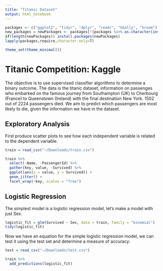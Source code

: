 ```yaml
---
title: "Titanic Dataset"
output: html_notebook
---
```



```r
packages <- c("ggplot2", "tidyr", "dplyr", "readr", "GGally", "broom")
new_packages = newPackages <- packages[!(packages %in% as.character(installed.packages()[,"Package"]))]
if(length(newPackages)) install.packages(newPackages)
lapply(packages,require,character.only=T)

theme_set(theme_minimal())
```

# Titanic Competition: Kaggle

The objective is to use supervised classifier algorithms to determine a binary outcome. The data is the titanic dataset, information on passenges who embarked on the famous journey from Southampton (UK) to Cherbourg (France) to Queenstown (Ireland) with the final destination New York. 1502 out of 2224 passengers died. We aim to predict which passengers are most likely to die, given the information we have in the dataset.

## Exploratory Analysis

First produce scatter plots to see how each independent variable is related to the dependent variable.

```r
train = read_csv("~/Downloads/train.csv")

train %>% 
  select(-Name, -PassengerId) %>%
  gather(key, value, -Survived) %>%
  ggplot(aes(x = value, y = Survived)) + 
  geom_jitter() +
  facet_wrap(~key, scales = "free")
```

## Logistic Regression

The simplest model is a logistic regression model, let's make a model with just Sex.

```r
logistic_fit = glm(Survived ~ Sex, data = train, family = "binomial")
tidy(logistic_fit)
```
Now we have an equation for the simple logistic regression model, we can test it using the test set and determine a measure of accuracy:

```r
test = read_csv("~/Downloads/test.csv")

train %>%
  add_predictions(logistic_fit)
```

